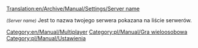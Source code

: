 [[Translation:en/Archive/Manual/Settings/Server name]]


<small>''(Server name)''</small> Jest to nazwa twojego serwera pokazana na liście serwerów.
[[Category:en/Manual/Multiplayer]][[Category:pl/Manual/Gra wieloosobowa]]
<!--[[Category:Settings & Preferences]]-->[[Category:pl/Manual/Ustawienia]]

<!--{{OpenTTD-Patch-Stub}}-->{{pl/Szkic}}